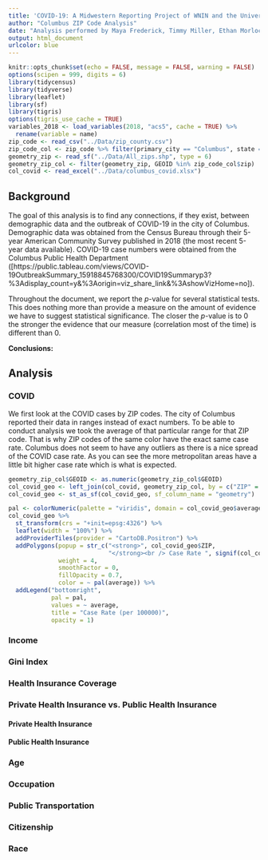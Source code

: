 ```yaml
---
title: 'COVID-19: A Midwestern Reporting Project of WNIN and the University of Evansville'
author: "Columbus ZIP Code Analysis"
date: "Analysis performed by Maya Frederick, Timmy Miller, Ethan Morlock, Pearl Muensterman, and Darrin Weber, Ph.D."
output: html_document
urlcolor: blue
---
```


```r
knitr::opts_chunk$set(echo = FALSE, message = FALSE, warning = FALSE)
options(scipen = 999, digits = 6)
library(tidycensus)
library(tidyverse)
library(leaflet)
library(sf)
library(tigris)
options(tigris_use_cache = TRUE)
variables_2018 <- load_variables(2018, "acs5", cache = TRUE) %>%
  rename(variable = name)
zip_code <- read_csv("../Data/zip_county.csv")
zip_code_col <- zip_code %>% filter(primary_city == "Columbus", state == "OH")
geometry_zip <- read_sf("../Data/All_zips.shp", type = 6)
geometry_zip_col <- filter(geometry_zip, GEOID %in% zip_code_col$zip)
col_covid <- read_excel("../Data/columbus_covid.xlsx")
```

## Background

The goal of this analysis is to find any connections, if they exist, between demographic data and the outbreak of COVID-19 in the city of Columbus. Demographic data was obtained from the Census Bureau through their 5-year American Community Survey published in 2018 (the most recent 5-year data available). COVID-19 case numbers were obtained from the Columbus Public Health Department ([https://public.tableau.com/views/COVID-19OutbreakSummary_15918845768300/COVID19Summaryp3?%3Adisplay_count=y&%3Aorigin=viz_share_link&%3AshowVizHome=no]). 

Throughout the document, we report the $p$-value for several statistical tests. This does nothing more than provide a measure on the amount of evidence we have to suggest statistical significance. The closer the $p$-value is to 0 the stronger the evidence that our measure (correlation most of the time) is different than 0. 

**Conclusions:**

## Analysis

### COVID

We first look at the COVID cases by ZIP codes. The city of Columbus reported their data in ranges instead of exact numbers. To be able to conduct analysis we took the average of that particular range for that ZIP code. That is why ZIP codes of the same color have the exact same case rate. Columbus does not seem to have any outliers as there is a nice spread of the COVID case rate. As you can see the more metropolitan areas have a little bit higher case rate which is what is expected. 

```r
geometry_zip_col$GEOID <- as.numeric(geometry_zip_col$GEOID)
col_covid_geo <- left_join(col_covid, geometry_zip_col, by = c("ZIP" = "GEOID"))
col_covid_geo <- st_as_sf(col_covid_geo, sf_column_name = "geometry")
```

```r
pal <- colorNumeric(palette = "viridis", domain = col_covid_geo$average)
col_covid_geo %>% 
  st_transform(crs = "+init=epsg:4326") %>% 
  leaflet(width = "100%") %>% 
  addProviderTiles(provider = "CartoDB.Positron") %>% 
  addPolygons(popup = str_c("<strong>", col_covid_geo$ZIP,
                            "</strong><br /> Case Rate ", signif(col_covid_geo$average, digits = 4)),
              weight = 4,
              smoothFactor = 0,
              fillOpacity = 0.7,
              color = ~ pal(average)) %>% 
  addLegend("bottomright",
            pal = pal,
            values = ~ average,
            title = "Case Rate (per 100000)",
            opacity = 1)
```

### Income

### Gini Index

### Health Insurance Coverage

### Private Health Insurance vs. Public Health Insurance

#### Private Health Insurance

#### Public Health Insurance

### Age

### Occupation

### Public Transportation

### Citizenship

### Race
